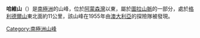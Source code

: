 {{coord|66|55|S|50|48|E|source:GNIS|display=title}}

'''哈維山'''（{{lang-en|Mount Harvey}}）是[[南極洲|南極洲]]的山峰，位於[[阿蒙森灣_(南極洲)|阿蒙森灣]]以東，屬於[[圖拉山脈|圖拉山脈]]的一部分，處於[[格利德爾山|格利德爾山]]東北面約11公里，該山峰在1955年由[[澳大利亞|澳大利亞]]的探險隊被發現。

{{Antarctica-geo-stub}}
[[Category:南極洲山峰|Category:南極洲山峰]]